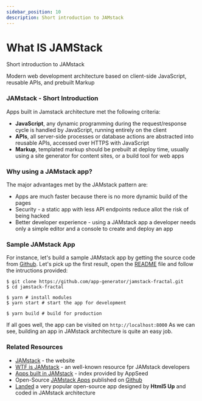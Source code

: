 ```yaml
---
sidebar_position: 10
description: Short introduction to JAMstack
---
```


# What IS JAMStack

<SubHeading>Short introduction to JAMstack</SubHeading>

Modern web development architecture based on client-side JavaScript, reusable APIs, and prebuilt Markup

### JAMstack - Short Introduction

Apps built in Jamstack architecture met the following criteria:

- **JavaScript**, any dynamic programming during the request/response cycle is handled by JavaScript, running entirely on the client
- **APIs**, all server-side processes or database actions are abstracted into reusable APIs, accessed over HTTPS with JavaScript
- **Markup**, templated markup should be prebuilt at deploy time, usually using a site generator for content sites, or a build tool for web apps

### Why using a JAMstack app?

The major advantages met by the JAMstack pattern are:

- Apps are much faster because there is no more dynamic build of the pages
- Security - a static app with less API endpoints reduce allot the risk of being hacked
- Better developer experience - using a JAMstack app a developer needs only a simple editor and a console to create and deploy an app

### Sample JAMstack App

For instance, let's build a sample JAMstack app by getting the source code from [Github](https://github.com/search?q=jamstack+fractal). Let's pick up the first result, open the [README](https://github.com/app-generator/jamstack-fractal/blob/master/README.mdx) file and follow the intructions provided:

```
$ git clone https://github.com/app-generator/jamstack-fractal.git
$ cd jamstack-fractal

$ yarn # install modules
$ yarn start # start the app for development

$ yarn build # build for production
```

If all goes well, the app can be visited on `http://localhost:8000` As we can see, building an app in JAMstack architecture is quite an easy job.

### Related Resources

- [JAMstack](https://jamstack.org/) - the website
- [WTF is JAMstack](https://jamstack.wtf/) - an well-known resource fpr JAMstack developers
- [Apps built in JAMstack](https://appseed.us/apps/jamstack) - index provided by AppSeed
- Open-Source [JAMstack Apps](https://github.com/app-generator/jamstack) published on [Github](https://github.com/search?q=jamstack)
- [Landed](https://appseed.us/apps/jamstack/html5up-landed) a very popular open-source app designed by **Html5 Up** and coded in JAMstack architecture

